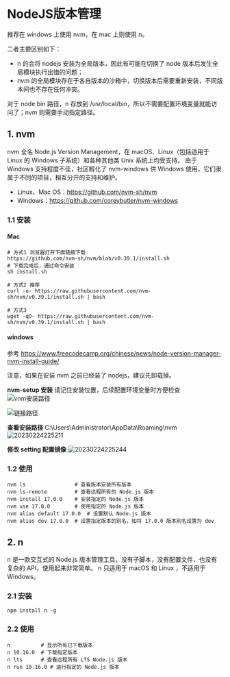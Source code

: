 # NodeJS版本管理
推荐在 windows 上使用 nvm，在 mac 上则使用 n。

二者主要区别如下：
- n 的会将 nodejs 安装为全局版本，因此有可能在切换了 node 版本后发生全局模块执行出错的问题；
- nvm 的全局模块存在于各自版本的沙箱中，切换版本后需要重新安装，不同版本间也不存在任何冲突。

对于 node bin 路径，n 存放到 /usr/local/bin，所以不需要配置环境变量就能访问了；nvm 则需要手动指定路径。

## 1. nvm
nvm 全名 Node.js Version Management，在 macOS、Linux（包括适用于 Linux 的 Windows 子系统）和各种其他类 Unix 系统上均受支持。
由于 Windows 支持程度不佳，社区孵化了 nvm-windows 供 Windows 使用，它们隶属于不同的项目，相互分开的支持和维护。

- Linux、Mac OS：https://github.com/nvm-sh/nvm
- Windows：https://github.com/coreybutler/nvm-windows

### 1.1 安装
#### Mac
```shell
# 方式1 浏览器打开下面链接下载
https://github.com/nvm-sh/nvm/blob/v0.39.1/install.sh
# 下载完成后，通过命令安装
sh install.sh

# 方式2 推荐
curl -o- https://raw.githubusercontent.com/nvm-sh/nvm/v0.39.1/install.sh | bash

# 方式3
wget -qO- https://raw.githubusercontent.com/nvm-sh/nvm/v0.39.1/install.sh | bash
```

#### windows
参考 https://www.freecodecamp.org/chinese/news/node-version-manager-nvm-install-guide/

注意，如果在安装 nvm 之前已经装了 nodejs，建议先卸载掉。

**nvm-setup 安装**
请记住安装位置，后续配置环境变量时方便检查
![vnm安装路径](http://s3.airtlab.com/blog/20230224224924.png)

![链接路径](http://s3.airtlab.com/blog/20230224224943.png)

**查看安装路径**
C:\Users\Administrator\AppData\Roaming\nvm
![20230224225211](http://s3.airtlab.com/blog/20230224225211.png)

**修改 setting 配置镜像**
![20230224225244](http://s3.airtlab.com/blog/20230224225244.png)

### 1.2 使用
```shell
nvm ls                # 查看版本安装所有版本
nvm ls-remote         # 查看远程所有的 Node.js 版本
nvm install 17.0.0    # 安装指定的 Node.js 版本
nvm use 17.0.0        # 使用指定的 Node.js 版本
nvm alias default 17.0.0  # 设置默认 Node.js 版本
nvm alias dev 17.0.0  # 设置指定版本的别名，如将 17.0.0 版本别名设置为 dev
```

## 2. n
n 是一款交互式的 Node.js 版本管理工具，没有子脚本，没有配置文件，也没有复杂的 API，使用起来非常简单。
n 只适用于 macOS 和 Linux ，不适用于 Windows。
### 2.1 安装

```shell
npm install n -g
```

### 2.2 使用
```shell
n          # 显示所有已下载版本
n 10.16.0  # 下载指定版本
n lts      # 查看远程所有 LTS Node.js 版本
n run 10.16.0 # 运行指定的 Node.js 版本
```
